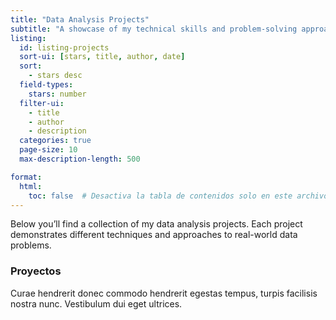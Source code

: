 ```yaml
---
title: "Data Analysis Projects"
subtitle: "A showcase of my technical skills and problem-solving approach"
listing:
  id: listing-projects
  sort-ui: [stars, title, author, date]
  sort:
    - stars desc
  field-types:
    stars: number
  filter-ui:
    - title
    - author
    - description
  categories: true
  page-size: 10
  max-description-length: 500

format:
  html:
    toc: false  # Desactiva la tabla de contenidos solo en este archivo
---
```


Below you'll find a collection of my data analysis projects. Each project demonstrates different techniques and approaches to real-world data problems.

### Proyectos

Curae hendrerit donec commodo hendrerit egestas tempus, turpis facilisis nostra nunc. Vestibulum dui eget ultrices.
